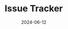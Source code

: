 ---
title: "Issue Tracker"
description:
    "Effortlessly manage and monitor project issues with the Issue Tracker Dashboard. Gain insights into open, in-progress, and closed issues, ensuring seamless collaboration within an in-house organization. Implemented my own API with Prisma and SQL Integration, used Next.js and deployed to Vercel with PlanetScale."
date: "2024-06-12"
tags:
- react.js
- next.js
---